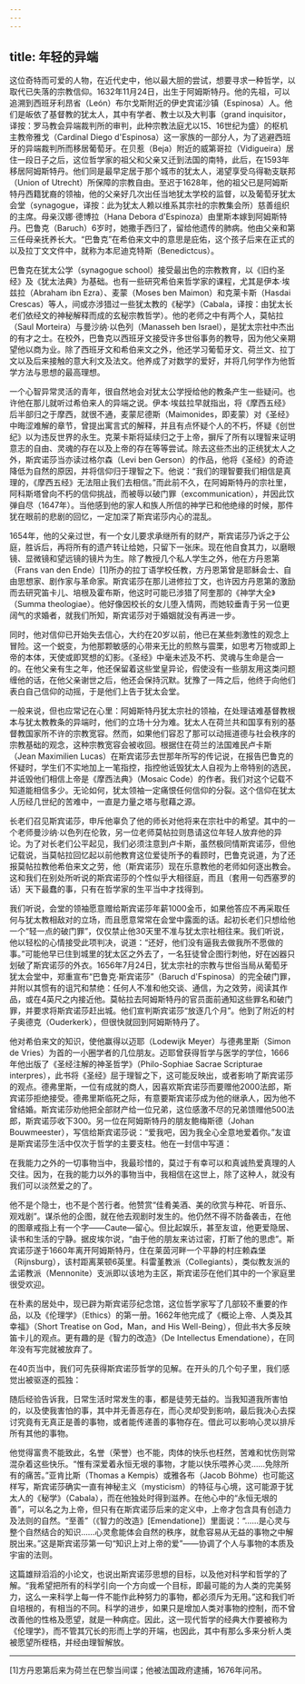 ```yaml
---
---
---
```

title: 年轻的异端
---




这位奇特而可爱的人物，在近代史中，他以最大胆的尝试，想要寻求一种哲学，以取代已失落的宗教信仰。1632年11月24日，出生于阿姆斯特丹。他的先祖，可以追溯到西班牙利昂省（León）布尔戈斯附近的伊史宾诺沙镇（Espinosa）人。他们是皈依了基督教的犹太人，其中有学者、教士以及大判事（grand inquisitor，译按：罗马教会异端裁判所的审判，此种宗教法庭尤以15、16世纪为盛）的枢机主教帝雅戈（Cardinal Diego d'Espinosa）这一家族的一部分人，为了逃避西班牙的异端裁判所而移居葡萄牙。在贝惹（Beja）附近的威第哥拉（Vidigueira）居住一段日子之后，这位哲学家的祖父和父亲又迁到法国的南特，此后，在1593年移居阿姆斯特丹。他们同是最早定居于那个城市的犹太人，渴望享受乌得勒支联邦（Union of Utrecht）所保障的宗教自由。至迟于1628年，他的祖父已是阿姆斯特丹西籍犹裔的领袖，他的父亲好几次出任当地犹太学校的监督，以及葡萄牙犹太会堂（synagogue，译按：此为犹太人赖以维系其宗社的宗教集会所）慈善组织的主席。母亲汉娜·德博拉（Hana Debora d'Espinoza）由里斯本嫁到阿姆斯特丹。巴鲁克（Baruch）6岁时，她撒手西归了，留给他遗传的肺病。他由父亲和第三任母亲抚养长大。“巴鲁克”在希伯来文中的意思是庇佑，这个孩子后来在正式的以及拉丁文文件中，就称为本尼迪克特斯（Benedictcus）。

巴鲁克在犹太公学（synagogue school）接受最出色的宗教教育，以《旧约圣经》及《犹太法典》为基础。也有一些研究希伯来哲学家的课程，尤其是伊本·埃兹拉（Abraham ibn Ezra）、麦蒙（Moses ben Maimon）和克莱卡斯（Hasdai Crescas）等人，间或亦涉猎过一些犹太教的《秘学》（Cabala，译按：由犹太长老们依经文的神秘解释而成的玄秘宗教哲学）。他的老师之中有两个人，莫帖拉（Saul Morteira）与曼沙纳·以色列（Manasseh ben Israel），是犹太宗社中杰出的有才之士。在校外，巴鲁克以西班牙文接受许多世俗事务的教导，因为他父亲期望他以商为业。除了西班牙文和希伯来文之外，他还学习葡萄牙文、荷兰文、拉丁文以及后来接触的意大利文及法文。他养成了对数学的爱好，并将几何学作为他哲学方法与思想的最高理想。

一个心智异常灵活的青年，很自然地会对犹太公学授给他的教条产生一些疑问。也许他在那儿就听过希伯来人的异端之说。伊本·埃兹拉早就指出，将《摩西五经》后半部归之于摩西，就很不通，麦蒙尼德斯（Maimonides，即麦蒙）对《圣经》中晦涩难解的章节，曾提出寓言式的解释，并且有点怀疑个人的不朽，怀疑《创世纪》以为违反世界的永生。克莱卡斯将延续归之于上帝，摒斥了所有以理智来证明意志的自由、灵魂的存在以及上帝的存在等等尝试。除去这些杰出的正统犹太人之外，斯宾诺莎当亦读过格尔森（Levi ben Gerson）的作品，他将《圣经》的奇迹降低为自然的原因，并将信仰归于理智之下。他说：“我们的理智要我们相信是真理的，《摩西五经》无法阻止我们去相信。”而此前不久，在阿姆斯特丹的宗社里，阿科斯塔曾向不朽的信仰挑战，而被辱以破门罪（excommunication），并因此饮弹自尽（1647年）。当他感到他的家人和族人所信的神学已和他绝缘的时候，那件犹在眼前的悲剧的回忆，一定加深了斯宾诺莎内心的混乱。

1654年，他的父亲过世，有一个女儿要求承继所有的财产，斯宾诺莎乃诉之于公庭，胜诉后，再将所有的遗产转让给她，只留下一张床。现在他自食其力，以磨眼镜、显微镜和望远镜的镜片为生。除了教授几个私人学生之外，他在方丹恩第（Frans van den Ende）[1]所办的拉丁语学校任教，方丹恩第曾是耶稣会士、自由思想家、剧作家与革命家。斯宾诺莎在那儿进修拉丁文，也许因方丹恩第的激励而去研究笛卡儿、培根及霍布斯，他这时可能已涉猎了阿奎那的《神学大全》（Summa theologiae）。他好像因校长的女儿堕入情网，而她较垂青于另一位更阔气的求婚者，就我们所知，斯宾诺莎对于婚姻就没有再进一步。

同时，他对信仰已开始失去信心，大约在20岁以前，他已在某些刺激性的观念上冒险。这一个蜕变，为他那颗敏感的心带来无比的煎熬与震栗，如思考万物或即上帝的本体，天使或即冥想的幻影。《圣经》中毫未述及不朽、灵魂与生命是合一的。在他父亲有生之年，他还保留着这些堂皇异论，假使没有一些朋友用这类问题缠他的话，在他父亲谢世之后，他还会保持沉默。犹豫了一阵之后，他终于向他们表白自己信仰的动摇，于是他们上告于犹太会堂。

一般来说，但也应常记在心里：阿姆斯特丹犹太宗社的领袖，在处理诘难基督教根本与犹太教教条的异端时，他们的立场十分为难。犹太人在荷兰共和国享有别的基督教国家所不许的宗教宽容。然而，如果他们容忍了那可以动摇道德与社会秩序的宗教基础的观念，这种宗教宽容会被收回。根据住在荷兰的法国难民卢卡斯（Jean Maximilien Lucas）在斯宾诺莎去世那年所写的传记说，在报告巴鲁克的怀疑时，学生们不实地加上一笔指控，指控他诋毁犹太人自视为上帝特别的选民，并诋毁他们相信上帝是《摩西法典》（Mosaic Code）的作者。我们对这个记载不知道能相信多少。无论如何，犹太领袖一定痛恨任何信仰的分裂。这个信仰在犹太人历经几世纪的苦难中，一直是力量之塔与慰藉之源。

长老们召见斯宾诺莎，申斥他辜负了他的师长对他将来在宗社中的希望。其中的一个老师曼沙纳·以色列在伦敦，另一位老师莫帖拉则恳请这位年轻人放弃他的异论。为了对长老们公平起见，我们必须注意到卢卡斯，虽然极同情斯宾诺莎，但他记载说，当莫帖拉回忆起以前他教育这位爱徒所予的看顾时，巴鲁克说道，为了还报莫帖拉教他希伯来文之劳，他（斯宾诺莎）现在乐意教他的老师如何逐出教会。这和我们在别处所听说的斯宾诺莎的个性似乎大相径庭，而且（套用一句西塞罗的话）天下最蠢的事，只有在哲学家的生平当中才找得到。

我们听说，会堂的领袖愿意赠给斯宾诺莎年薪1000金币，如果他答应不再采取任何与犹太教相敌对的立场，而且愿意常常在会堂中露面的话。起初长老们只想给他一个“轻一点的破门罪”，仅仅禁止他30天里不准与犹太宗社相往来。我们听说，他以轻松的心情接受此项判决，说道：“还好，他们没有逼我去做我所不愿做的事。”可能他早已住到城里的犹太区之外去了，一名狂徒曾企图行刺他，好在凶器只划破了斯宾诺莎的外衣。1656年7月24日，犹太宗社的宗教与世俗当局从葡萄牙犹太会堂中，郑重宣布“巴鲁克·斯宾诺莎”（Baruch d'Fspinosa）的完全破门罪，并附以其惯有的诅咒和禁绝：任何人不准和他交谈、通信，为之效劳，阅读其作品，或在4英尺之内接近他。莫帖拉去阿姆斯特丹的官员面前通知这些罪名和破门罪，并要求将斯宾诺莎赶出城。他们宣判斯宾诺莎“放逐几个月”。他到了附近的村子奥德克（Ouderkerk），但很快就回到阿姆斯特丹了。

他对希伯来文的知识，使他赢得以迈耶（Lodewijk Meyer）与德弗里斯（Simon de Vries）为首的一小圈学者的几位朋友。迈耶曾获得哲学与医学的学位，1666年他出版了《圣经注解的神圣哲学》（Philo-Sophiae Sacrae Scripturae interpres），此书将《圣经》屈于理智之下，这可能反映出，或者影响了斯宾诺莎的观点。德弗里斯，一位有成就的商人，因喜欢斯宾诺莎而要赠他2000法郎，斯宾诺莎拒绝接受。德弗里斯临死之际，有意要斯宾诺莎成为他的继承人，因为他不曾结婚。斯宾诺莎劝他把全部财产给一位兄弟，这位感激不尽的兄弟馈赠他500法郎，斯宾诺莎收下300。另一位在阿姆斯特丹的朋友鲍梅斯德（Johan Bouwmeester），写信给斯宾诺莎说：“爱我吧，因为我全心全意地爱着你。”友谊是斯宾诺莎生活中仅次于哲学的主要支柱。他在一封信中写道：

在我能力之外的一切事物当中，我最珍惜的，莫过于有幸可以和真诚热爱真理的人交往。因为，在我的能力以外的事物当中，我相信在这世上，除了这种人，就没有我们可以淡然爱之的了。



他不是个隐士，也不是个苦行者。他赞赏“佳肴美酒、美的欣赏与种花、听音乐、观戏剧”。谋杀他的企图，就在他去观剧时发生的。他仍然不得不防备袭击，在他的图章戒指上有一个字——Caute—留心。但比起娱乐，甚至友谊，他更爱隐居、读书和生活的宁静。据皮埃尔说，“由于他的朋友来访过密，打断了他的思虑”。斯宾诺莎遂于1660年离开阿姆斯特丹，住在莱茵河畔一个平静的村庄赖森堡（Rijnsburg），该村距离莱顿6英里。科雷堇教派（Collegiants），类似教友派的孟诺教派（Mennonite）支派即以该地为主区，斯宾诺莎在他们其中的一个家庭里很受欢迎。

在朴素的居处中，现已辟为斯宾诺莎纪念馆，这位哲学家写了几部较不重要的作品，以及《伦理学》（Ethics）的第一册。1662年他完成了《概论上帝、人类及其幸福》（Short Treatise on God，Man，and His Well-Being），但此书大多反映笛卡儿的观点。更有趣的是《智力的改造》（De Intellectus Emendatione），在同年没有写完就被放弃了。

在40页当中，我们可先获得斯宾诺莎哲学的见解。在开头的几个句子里，我们感觉出被驱逐的孤独：

随后经验告诉我，日常生活时常发生的事，都是徒劳无益的。当我知道我所害怕的，以及使我害怕的事，其中并无善恶存在，而心灵却受到影响，最后我决心去探讨究竟有无真正是善的事物，或者能传递善的事物存在。借此可以影响心灵以排斥所有其他的事物。



他觉得富贵不能致此，名誉（荣誉）也不能，肉体的快乐也枉然，苦难和忧伤则常混杂着这些快乐。“惟有深爱着永恒无垠的事物，才能以快乐喂养心灵……免除所有的痛苦。”亚肯比斯（Thomas a Kempis）或雅各布（Jacob Böhme）也可能这样写，斯宾诺莎确实一直有神秘主义（mysticism）的特征与心境，这可能源于犹太人的《秘学》（Cabala），而在他独处时得到滋养。在他心中的“永恒无垠的善”，可以名之为上帝，但只有在斯宾诺莎后来的定义中，上帝才包含具有创造力及法则的自然。“至善”（《智力的改造》[Emendatione]）里面说：“……是心灵与整个自然结合的知识……心灵愈能体会自然的秩序，就愈容易从无益的事物之中解脱出来。”这是斯宾诺莎第一句“知识上对上帝的爱”——协调了个人与事物的本质及宇宙的法则。

这篇雄辩滔滔的小论文，也说出斯宾诺莎思想的目标，以及他对科学和哲学的了解。“我希望把所有的科学引向一个方向或一个目标，即最可能的为人类的完美努力，这么一来科学上每一件不能作此种努力的事物，都必须斥为无用。”这和我们听自培根的，有相当的不同。科学的进步，如果只是增加人类对事物的控制，而不曾改善他的性格及愿望，就是一种病症。因此，这一现代哲学的经典大作要被称为《伦理学》，而不管其冗长的形而上学的开端，也因此，其中有那么多来分析人类被愿望所桎梏，并经由理智解放。



* * *



[1]方丹恩第后来为荷兰在巴黎当间谍；他被法国政府逮捕，1676年问吊。